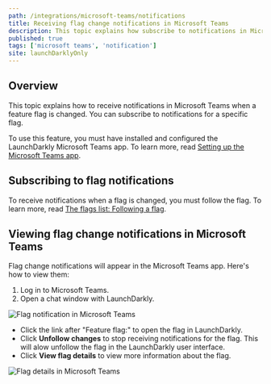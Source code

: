 ```yaml
---
path: /integrations/microsoft-teams/notifications
title: Receiving flag change notifications in Microsoft Teams
description: This topic explains how subscribe to notifications in Microsoft Teams.
published: true
tags: ['microsoft teams', 'notification']
site: launchDarklyOnly
---
```


## Overview

This topic explains how to receive notifications in Microsoft Teams when a feature flag is changed. You can subscribe to notifications for a specific flag.

To use this feature, you must have installed and configured the LaunchDarkly Microsoft Teams app. To learn more, read [Setting up the Microsoft Teams app](/integrations/microsoft-teams/setting-up).

## Subscribing to flag notifications

To receive notifications when a flag is changed, you must follow the flag. To learn more, read [The flags list: Following a flag](/home/organize/flags-list#following-flags).

## Viewing flag change notifications in Microsoft Teams

Flag change notifications will appear in the Microsoft Teams app. Here's how to view them:

1. Log in to Microsoft Teams.
2. Open a chat window with LaunchDarkly.

![Flag notification in Microsoft Teams](teams-ld-flag-notification.png)

- Click the link after "Feature flag:" to open the flag in LaunchDarkly.
- Click **Unfollow changes** to stop receiving notifications for the flag. This will alow unfollow the flag in the LaunchDarkly user interface.
- Click **View flag details** to view more information about the flag.

![Flag details in Microsoft Teams](teams-ld-flag-details.png)
